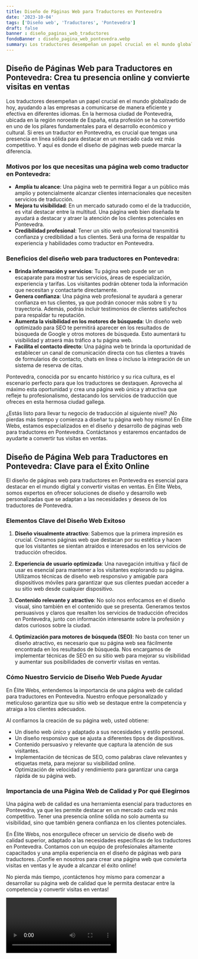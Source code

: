 ```yaml
---
title: Diseño de Páginas Web para Traductores en Pontevedra
date: '2023-10-04'
tags: ['Diseño web', 'Traductores', 'Pontevedra']
draft: false
banner : diseño_paginas_web_traductores
fondoBanner : diseño_pagina_web_pontevedra.webp
summary: Los traductores desempeñan un papel crucial en el mundo globalizado de hoy, ayudando a las empresas a comunicarse de manera eficiente y efectiva en diferentes idiomas. En la hermosa ciudad de Pontevedra, ubicada en la región noroeste de España, esta profesión se ha convertido en uno de los pilares fundamentales para el desarrollo económico y cultural. Si eres un traductor en Pontevedra, es crucial que tengas una presencia en línea sólida para destacar en un mercado cada vez más competitivo. Y aquí es donde el diseño de páginas web puede marcar la diferencia.
---
```


## Diseño de Páginas Web para Traductores en Pontevedra: Crea tu presencia online y convierte visitas en ventas

Los traductores desempeñan un papel crucial en el mundo globalizado de hoy, ayudando a las empresas a comunicarse de manera eficiente y efectiva en diferentes idiomas. En la hermosa ciudad de Pontevedra, ubicada en la región noroeste de España, esta profesión se ha convertido en uno de los pilares fundamentales para el desarrollo económico y cultural. Si eres un traductor en Pontevedra, es crucial que tengas una presencia en línea sólida para destacar en un mercado cada vez más competitivo. Y aquí es donde el diseño de páginas web puede marcar la diferencia.

### Motivos por los que necesitas una página web como traductor en Pontevedra:

- **Amplía tu alcance**: Una página web te permitirá llegar a un público más amplio y potencialmente alcanzar clientes internacionales que necesiten servicios de traducción.
- **Mejora tu visibilidad**: En un mercado saturado como el de la traducción, es vital destacar entre la multitud. Una página web bien diseñada te ayudará a destacar y atraer la atención de los clientes potenciales en Pontevedra.
- **Credibilidad profesional**: Tener un sitio web profesional transmitirá confianza y credibilidad a tus clientes. Será una forma de respaldar tu experiencia y habilidades como traductor en Pontevedra.

### Beneficios del diseño web para traductores en Pontevedra:

- **Brinda información y servicios**: Tu página web puede ser un escaparate para mostrar tus servicios, áreas de especialización, experiencia y tarifas. Los visitantes podrán obtener toda la información que necesitan y contactarte directamente.
- **Genera confianza**: Una página web profesional te ayudará a generar confianza en tus clientes, ya que podrán conocer más sobre ti y tu trayectoria. Además, podrás incluir testimonios de clientes satisfechos para respaldar tu reputación.
- **Aumenta la visibilidad en los motores de búsqueda**: Un diseño web optimizado para SEO te permitirá aparecer en los resultados de búsqueda de Google y otros motores de búsqueda. Esto aumentará tu visibilidad y atraerá más tráfico a tu página web.
- **Facilita el contacto directo**: Una página web te brinda la oportunidad de establecer un canal de comunicación directa con tus clientes a través de formularios de contacto, chats en línea o incluso la integración de un sistema de reserva de citas.

Pontevedra, conocida por su encanto histórico y su rica cultura, es el escenario perfecto para que los traductores se destaquen. Aprovecha al máximo esta oportunidad y crea una página web única y atractiva que refleje tu profesionalismo, destacando los servicios de traducción que ofreces en esta hermosa ciudad gallega.

¿Estás listo para llevar tu negocio de traducción al siguiente nivel? ¡No pierdas más tiempo y comienza a diseñar tu página web hoy mismo! En Élite Webs, estamos especializados en el diseño y desarrollo de páginas web para traductores en Pontevedra. Contáctanos y estaremos encantados de ayudarte a convertir tus visitas en ventas.

<GifSeo />

<Cta />

## Diseño de Página Web para Traductores en Pontevedra: Clave para el Éxito Online

El diseño de páginas web para traductores en Pontevedra es esencial para destacar en el mundo digital y convertir visitas en ventas. En Élite Webs, somos expertos en ofrecer soluciones de diseño y desarrollo web personalizadas que se adaptan a las necesidades y deseos de los traductores de Pontevedra.

### Elementos Clave del Diseño Web Exitoso

1. **Diseño visualmente atractivo**: Sabemos que la primera impresión es crucial. Creamos páginas web que destacan por su estética y hacen que los visitantes se sientan atraídos e interesados en los servicios de traducción ofrecidos.

2. **Experiencia de usuario optimizada**: Una navegación intuitiva y fácil de usar es esencial para mantener a los visitantes explorando su página. Utilizamos técnicas de diseño web responsivo y amigable para dispositivos móviles para garantizar que sus clientes puedan acceder a su sitio web desde cualquier dispositivo.

3. **Contenido relevante y atractivo**: No solo nos enfocamos en el diseño visual, sino también en el contenido que se presenta. Generamos textos persuasivos y claros que resalten los servicios de traducción ofrecidos en Pontevedra, junto con información interesante sobre la profesión y datos curiosos sobre la ciudad.

4. **Optimización para motores de búsqueda (SEO)**: No basta con tener un diseño atractivo, es necesario que su página web sea fácilmente encontrada en los resultados de búsqueda. Nos encargamos de implementar técnicas de SEO en su sitio web para mejorar su visibilidad y aumentar sus posibilidades de convertir visitas en ventas.

### Cómo Nuestro Servicio de Diseño Web Puede Ayudar

En Élite Webs, entendemos la importancia de una página web de calidad para traductores en Pontevedra. Nuestro enfoque personalizado y meticuloso garantiza que su sitio web se destaque entre la competencia y atraiga a los clientes adecuados. 

Al confiarnos la creación de su página web, usted obtiene:

- Un diseño web único y adaptado a sus necesidades y estilo personal.
- Un diseño responsivo que se ajusta a diferentes tipos de dispositivos.
- Contenido persuasivo y relevante que captura la atención de sus visitantes.
- Implementación de técnicas de SEO, como palabras clave relevantes y etiquetas meta, para mejorar su visibilidad online.
- Optimización de velocidad y rendimiento para garantizar una carga rápida de su página web.

### Importancia de una Página Web de Calidad y Por qué Elegirnos

Una página web de calidad es una herramienta esencial para traductores en Pontevedra, ya que les permite destacar en un mercado cada vez más competitivo. Tener una presencia online sólida no solo aumenta su visibilidad, sino que también genera confianza en los clientes potenciales.

En Élite Webs, nos enorgullece ofrecer un servicio de diseño web de calidad superior, adaptado a las necesidades específicas de los traductores en Pontevedra. Contamos con un equipo de profesionales altamente capacitados y una amplia experiencia en el diseño de páginas web para traductores. ¡Confíe en nosotros para crear una página web que convierta visitas en ventas y le ayude a alcanzar el éxito online!

No pierda más tiempo, ¡contáctenos hoy mismo para comenzar a desarrollar su página web de calidad que le permita destacar entre la competencia y convertir visitas en ventas!

<Video />

<CtaBot job='Traductores' city='Pontevedra'/>

<Gmaps query='Pontevedra+españa+maps' />